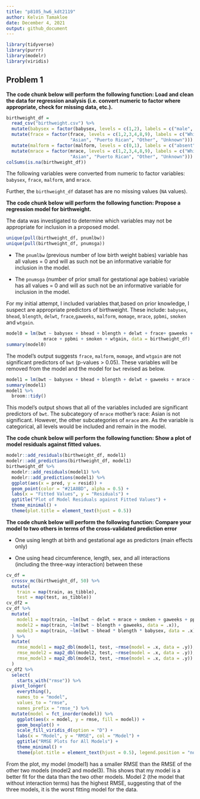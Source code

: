 ```yaml
---
title: "p8105_hw6_kdt2119"
author: Kelvin Tamakloe
date: December 4, 2021
output: github_document
---
```


```r
library(tidyverse)
library(purrr)
library(modelr)
library(viridis)
```

## Problem 1

**The code chunk below will perform the following function: Load and clean the data for regression analysis (i.e. convert numeric to factor where appropriate, check for missing data, etc.).**

```r
birthweight_df = 
  read_csv("birthweight.csv") %>%
  mutate(babysex = factor(babysex, levels = c(1,2), labels = c("male", "female"))) %>%
  mutate(frace = factor(frace, levels = c(1,2,3,4,8,9), labels = c("White", "Black",
                        "Asian", "Puerto Rican", "Other", "Unknown"))) %>%
  mutate(malform = factor(malform, levels = c(0,1), labels = c("absent", "present"))) %>%
  mutate(mrace = factor(mrace, levels = c(1,2,3,4,8,9), labels = c("White", "Black",
                        "Asian", "Puerto Rican", "Other", "Unknown")))
colSums(is.na(birthweight_df))
```
The following variables were converted from numeric to factor variables: `babysex`, `frace`, `malform`, 
and `mrace`.

Further, the `birthweight_df` dataset has are no missing values (`NA` values).

**The code chunk below will perform the following function: Propose a regression model for birthweight.** 

The data was investigated to determine which variables may not be appropriate for inclusion in a proposed model.
 
```r
unique(pull(birthweight_df, pnumlbw))
unique(pull(birthweight_df, pnumsga))
```

* The `pnumlbw` (previous number of low birth weight babies) variable has all values = 0 and will as such not be an informative variable for inclusion in the model. 

* The `pnumsga` (number of prior small for gestational age babies) variable has all values = 0 and will as such not be an informative variable for inclusion in the model.

For my initial attempt, I included variables that,based on prior knowledge, I suspect are appropriate predictors of birthweight. These include: `babysex`, `bhead`, `blength`, `delwt`, `frace`,`gaweeks`, `malform`, `momage`, `mrace`, `ppbmi`, `smoken` and `wtgain`.


```r
model0 = lm(bwt ~ babysex + bhead + blength + delwt + frace+ gaweeks + malform + momage + 
              mrace + ppbmi + smoken + wtgain, data = birthweight_df)
summary(model0)
```

The model's output suggests `frace`, `malform`, `momage`, and `wtgain` are not significant predictors of `bwt` (p-values > 0.05). These variables will be removed from the model and the model for `bwt` revised as below. 

```r
model1 = lm(bwt ~ babysex + bhead + blength + delwt + gaweeks + mrace + ppbmi + smoken, data = birthweight_df)
summary(model1)
model1 %>%
  broom::tidy()
```

This model's output shows that all of the variables included are significant predictors of `bwt`. The subcategory of `mrace` mother's race: Asian is not significant. However, the other subcategories of `mrace` are. As the variable is categorical, all levels would be included and remain in the model. 

**The code chunk below will perform the following function: Show a plot of model residuals against fitted values.**

```r
modelr::add_residuals(birthweight_df, model1)
modelr::add_predictions(birthweight_df, model1)
birthweight_df %>%
  modelr::add_residuals(model1) %>%
  modelr::add_predictions(model1) %>%
  ggplot(aes(x = pred, y = resid)) +
  geom_point(color = "#21A8BD", alpha = 0.5) +
  labs(x = "Fitted Values", y = "Residuals") + 
  ggtitle("Plot of Model Residuals against Fitted Values") +
  theme_minimal() +
  theme(plot.title = element_text(hjust = 0.5)) 
```

**The code chunk below will perform the following function: Compare your model to two others in terms of the cross-validated prediction error**

* One using length at birth and gestational age as predictors (main effects only)

* One using head circumference, length, sex, and all interactions (including the three-way interaction) between these

```r
cv_df =
  crossv_mc(birthweight_df, 50) %>%
  mutate(
    train = map(train, as_tibble),
    test = map(test, as_tibble))
cv_df2 = 
cv_df %>%
  mutate(
    model1 = map(train, ~lm(bwt ~ delwt + mrace + smoken + gaweeks + ppbmi + babysex + bhead + blength, data = .x)), 
    model2 = map(train, ~lm(bwt ~ blength + gaweeks, data = .x)), 
    model3 = map(train, ~lm(bwt ~ bhead * blength * babysex, data = .x))
  ) %>%
  mutate(
    rmse_model1 = map2_dbl(model1, test, ~rmse(model = .x, data = .y)), 
    rmse_model2 = map2_dbl(model2, test, ~rmse(model = .x, data = .y)),
    rmse_model3 = map2_dbl(model3, test, ~rmse(model = .x, data = .y))
  )
cv_df2 %>% 
  select(
    starts_with("rmse")) %>% 
  pivot_longer(
    everything(),
    names_to = "model", 
    values_to = "rmse",
    names_prefix = "rmse_") %>% 
  mutate(model = fct_inorder(model)) %>% 
    ggplot(aes(x = model, y = rmse, fill = model)) +
    geom_boxplot() +
    scale_fill_viridis_d(option = "D") +
    labs(x = "Model", y = "RMSE", col = "Model") +
    ggtitle("RMSE Plots for All Models") +
    theme_minimal() +
    theme(plot.title = element_text(hjust = 0.5), legend.position = "none")
```

From the plot, my model (model1) has a smaller RMSE than the RMSE of the other two models (model2 and model3). This shows that my model is a better fit for the data than the two other models. Model 2 (the model that without interaction terms) has the highest RMSE, suggesting that of the three models, it is the worst fitting model for the data. 